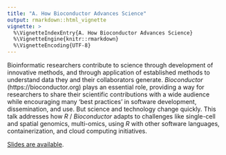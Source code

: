 ```yaml
---
title: "A. How Bioconductor Advances Science"
output: rmarkdown::html_vignette
vignette: >
  %\VignetteIndexEntry{A. How Bioconductor Advances Science}
  %\VignetteEngine{knitr::rmarkdown}
  %\VignetteEncoding{UTF-8}
---
```


Bioinformatic researchers contribute to science through development of
innovative methods, and through application of established methods to
understand data they and their collaborators generate. *Bioconductor*
(https://bioconductor.org) plays an essential role, providing a
way for researchers to share their scientific contributions with a
wide audience while encouraging many 'best practices' in software
development, dissemination, and use. But science and technology change
quickly. This talk addresses how *R* / *Bioconductor* adapts to
challenges like single-cell and spatial genomics, multi-omics, using
*R* with other software languages, containerization, and cloud
computing initiatives.

[Slides are available][slides].

[slides]: https://bit.ly/3PbX03F
